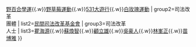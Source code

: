 <includeonly>{{Navbox|child
| group1=事件
| list1=[[六三法撤廢運動]]{{.w}}[[野百合學運]]{{.w}}[[野草莓運動]]{{.w}}[[531大遊行]]{{.w}}[[925白玫瑰運動集會|白玫瑰運動]]
| group2=司法改革<br>團體
| list2=[[民間司法改革基金會]]
| group3=司法改革<br>人士
| list3=[[瞿海源]]{{.w}}[[蘇煥智]]{{.w}}[[顧立雄]]{{.w}}[[吳豪人]]{{.w}}[[林峯正]]{{.w}}[[苗博雅]]
}}</includeonly><noinclude>{{臺灣社會運動|司法改革運動}}</noinclude>